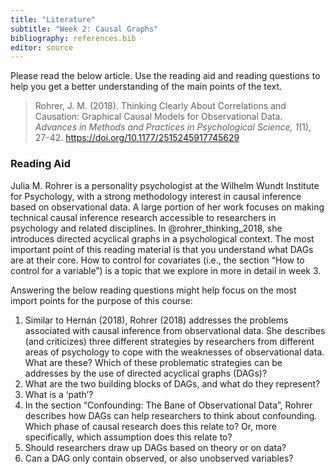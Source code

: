 ```yaml
---
title: "Literature"
subtitle: "Week 2: Causal Graphs"
bibliography: references.bib
editor: source
---
```


Please read the below article. Use the reading aid and reading questions to help you get a better understanding of the main points of the text.

> Rohrer, J. M. (2018). Thinking Clearly About Correlations and Causation: Graphical Causal Models for Observational Data. *Advances in Methods and Practices in Psychological Science, 1*(1), 27-42. [https://doi.org/10.1177/2515245917745629](https://doi.org/10.1177/2515245917745629)

### Reading Aid
Julia M. Rohrer is a personality psychologist at the Wilhelm Wundt Institute for Psychology, with a strong methodology interest in causal inference based on observational data. A large portion of her work focuses on making technical causal inference research accessible to researchers in psychology and related disciplines. In @rohrer_thinking_2018, she introduces directed acyclical graphs in a psychological context. The most important point of this reading material is that you understand what DAGs are at their core. How to control for covariates (i.e., the section "How to control for a variable") is a topic that we explore in more in detail in week 3. 

Answering the below reading questions might help focus on the most import points for the purpose of this course: 

1. Similar to Hernán (2018), Rohrer (2018) addresses the problems associated with causal inference from observational data. She describes (and criticizes) three different strategies by researchers from different areas of psychology to cope with the weaknesses of observational data. What are these? Which of these problematic strategies can be addresses by the use of directed acyclical graphs (DAGs)? 
2. What are the two building blocks of DAGs, and what do they represent? 
3. What is a 'path'? 
4. In the section "Confounding: The Bane of Observational Data", Rohrer describes how DAGs can help researchers to think about confounding. Which phase of causal research does this relate to? Or, more specifically, which assumption does this relate to? 
5. Should researchers draw up DAGs based on theory or on data? 
6. Can a DAG only contain observed, or also unobserved variables? 
